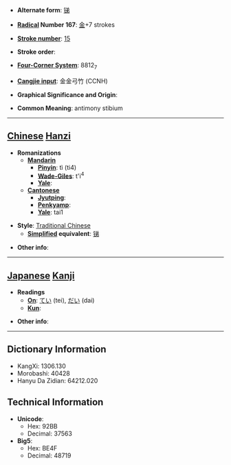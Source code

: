 * '''Alternate form''': [[锑]]

* '''[[Wiktionary:Chinese radical index| Radical]] Number 167''': [[Wiktionary:Chinese radical index 金|金]]+7 strokes

* '''[[Wiktionary:Chinese total strokes index|Stroke number]]''': [[Wiktionary:Chinese total strokes index 15|15]]

* '''Stroke order''': 

* '''[[Wiktionary:Chinese four corner index|Four-Corner System]]''': 8812<sub>7</sub>

* '''[[Wiktionary:Chinese Cangjie index|Cangjie input]]''': 金金弓竹 (CCNH)

* '''Graphical Significance and Origin''': 

* '''Common Meaning''': antimony stibium

----

== [[Chinese]] [[Hanzi]] ==

* '''Romanizations'''
** '''[[Mandarin]]'''
*** '''[[Pinyin]]''': tì (ti4)
*** '''[[Wade-Giles]]''': t'i<sup>4</sup>
*** '''[[Yale]]''': 
** '''[[Cantonese]]'''
*** '''[[Jyutping]]''':
*** '''[[Penkyamp]]''': 
*** '''[[Yale]]''': tai1

* '''Style''': [[Traditional Chinese]] 
** '''[[Simplified Chinese|Simplified]] equivalent''': [[锑]]

* '''Other info''': 

----

== [[Japanese]] [[Kanji]] ==

* '''Readings'''
** '''[[On]]''': [[てい]] (tei), [[だい]] (dai)
** '''[[Kun]]''': 

* '''Other info''':  

----

== Dictionary Information ==

* KangXi: 1306.130
* Morobashi: 40428
* Hanyu Da Zidian: 64212.020

== Technical Information ==

* '''Unicode''':
** Hex: 92BB
** Decimal: 37563
* '''Big5''':
** Hex: BE4F
** Decimal: 48719